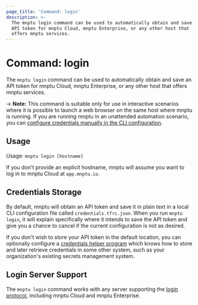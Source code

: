 ```yaml
---
page_title: 'Command: login'
description: >-
  The mnptu login command can be used to automatically obtain and save an
  API token for mnptu Cloud, mnptu Enterprise, or any other host that
  offers mnptu services.
---
```


# Command: login

The `mnptu login` command can be used to automatically obtain and save an
API token for mnptu Cloud, mnptu Enterprise, or any other host that offers mnptu services.

-> **Note:** This command is suitable only for use in interactive scenarios
where it is possible to launch a web browser on the same host where mnptu
is running. If you are running mnptu in an unattended automation scenario,
you can
[configure credentials manually in the CLI configuration](/mnptu/cli/config/config-file#credentials).

## Usage

Usage: `mnptu login [hostname]`

If you don't provide an explicit hostname, mnptu will assume you want to
log in to mnptu Cloud at `app.mnptu.io`.

## Credentials Storage

By default, mnptu will obtain an API token and save it in plain text in a
local CLI configuration file called `credentials.tfrc.json`. When you run
`mnptu login`, it will explain specifically where it intends to save
the API token and give you a chance to cancel if the current configuration is
not as desired.

If you don't wish to store your API token in the default location, you can
optionally configure a
[credentials helper program](/mnptu/cli/config/config-file#credentials-helpers) which knows
how to store and later retrieve credentials in some other system, such as
your organization's existing secrets management system.

## Login Server Support

The `mnptu login` command works with any server supporting the
[login protocol](/mnptu/internals/login-protocol), including mnptu Cloud
and mnptu Enterprise.
